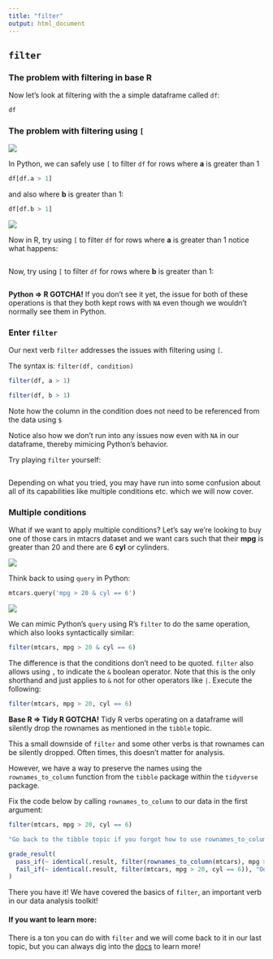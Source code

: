 ```yaml
---
title: "filter"
output: html_document
---
```


## `filter`

### The problem with filtering in base R

Now let's look at filtering with the a simple dataframe called `df`:

```r
df
```

### The problem with filtering using `[` 

<img src="../images/python_logo.png" class="language-icon">

In Python, we can safely use `[` to filter `df` for rows where **a** is greater than 1

```python
df[df.a > 1]
```

and also where **b** is greater than 1:

```python
df[df.b > 1]
```

<img src="../images/r_logo.png" class="language-icon">

Now in R, try using `[` to filter `df` for rows where **a** is greater than 1 notice what happens:

```r

```

Now, try using `[` to filter `df` for rows where **b** is greater than 1:

```r

```

**Python ⇒ R GOTCHA!** If you don't see it yet, the issue for both of these operations is that they both kept rows with `NA` even though we wouldn't normally see them in Python.

### Enter `filter`

Our next verb `filter` addresses the issues with filtering using `[`. 

The syntax is: `filter(df, condition)`

```r
filter(df, a > 1)
```
```r
filter(df, b > 1)
```

Note how the column in the condition does not need to be referenced from the data using `$`

Notice also how we don't run into any issues now even with `NA` in our dataframe, thereby mimicing Python's behavior.

Try playing `filter` yourself:

```r

```

Depending on what you tried, you may have run into some confusion about all of its capabilities like multiple conditions etc. which we will now cover.

### Multiple conditions

What if we want to apply multiple conditions? Let's say we're looking to buy one of those cars in mtacrs dataset and we want cars such that their **mpg** is greater than 20 and there are 6 **cyl** or cylinders.

<img src="../images/python_logo.png" class="language-icon">

Think back to using `query` in Python:

```python
mtcars.query('mpg > 20 & cyl == 6')
```

<img src="../images/r_logo.png" class="language-icon">

We can mimic Python's `query` using R's `filter` to do the same operation, which also looks syntactically similar:

```r
filter(mtcars, mpg > 20 & cyl == 6)
```

The difference is that the conditions don't need to be quoted. `filter` also allows using `,` to indicate the `&` boolean operator. Note that this is the only shorthand and just applies to `&` not for other operators like `|`. Execute the following:

```r
filter(mtcars, mpg > 20, cyl == 6)
```

**Base R ⇒ Tidy R GOTCHA!** Tidy R verbs operating on a dataframe will silently drop the rownames as mentioned in the `tibble` topic.

This a small downside of `filter` and some other verbs is that rownames can be silently dropped. Often times, this doesn't matter for analysis. 

However, we have a way to preserve the names using the `rownames_to_column` function from the `tibble` package within the `tidyverse` package.

Fix the code below by calling `rownames_to_column` to our data in the first argument:

```r
filter(mtcars, mpg > 20, cyl == 6)

```
```r
"Go back to the tibble topic if you forgot how to use rownames_to_column."
```


```r
grade_result(
  pass_if(~ identical(.result, filter(rownames_to_column(mtcars), mpg > 20, cyl == 6)), "We got our rownames back!"),
  fail_if(~ identical(.result, filter(mtcars, mpg > 20, cyl == 6)), "Oops! Still missing the rownames.")
)
```

There you have it! We have covered the basics of `filter`, an important verb in our data analysis toolkit! 

#### If you want to learn more:

There is a ton you can do with `filter` and we will come back to it in our last topic, but you can always dig into the [docs](https://dplyr.tidyverse.org/reference/filter.html) to learn more!












